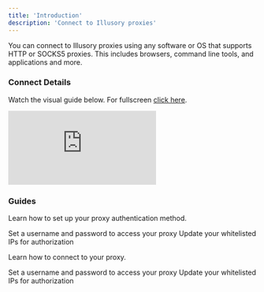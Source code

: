```yaml
---
title: 'Introduction'
description: 'Connect to Illusory proxies'
---
```


You can connect to Illusory proxies using any software or OS that supports HTTP or SOCKS5 proxies. This includes browsers, command line tools, and applications and more.

### Connect Details

Watch the visual guide below. For fullscreen [click here](https://app.arcade.software/share/ySkZOgFvSeY3GgPETFD4).

<div style={{
    position: 'relative',
    paddingBottom: 'calc(62.5% + 41px)',
    height: '0'
}}>
    <iframe
        src="https://demo.arcade.software/ySkZOgFvSeY3GgPETFD4?embed"
        title="Connect"
        frameborder="0"
        loading="lazy"
        allowfullscreen
        webkitallowfullscreen
        mozallowfullscreen
        style={{
            background: '#000000',
            width: '100%',
            height: '100%',
            position: 'absolute',
            top: '0',
            left: '0',
            colorScheme: 'none'
        }}></iframe>
</div>


### Guides

Learn how to set up your proxy authentication method.

<CardGroup cols={2}>
    <Card title="Basic Authentication" icon="lock" href="/proxy-authentication/proxy-auth-basic">
        Set a username and password to access your proxy
    </Card>
    <Card title="Whitelist Authentication" icon="location-dot" href="/proxy-authentication/proxy-auth-whitelist">
        Update your whitelisted IPs for authorization
    </Card>
</CardGroup>

Learn how to connect to your proxy.

<CardGroup cols={2}>
    <Card title="Basic Authentication" icon="lock" href="/proxy-authentication/proxy-auth-basic">
        Set a username and password to access your proxy
    </Card>
    <Card title="Whitelist Authentication" icon="location-dot" href="/proxy-authentication/proxy-auth-whitelist">
        Update your whitelisted IPs for authorization
    </Card>
</CardGroup>